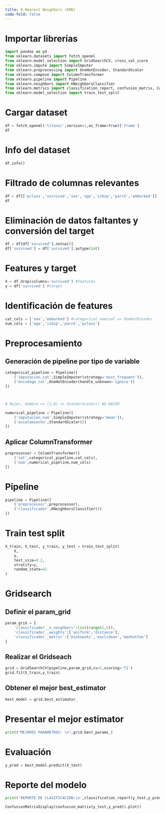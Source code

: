 ```yaml
---
title: K-Nearest Neighbors (KNN)
code-fold: false
---
```


# Importar librerías

```python
import pandas as pd
from sklearn.datasets import fetch_openml
from sklearn.model_selection import GridSearchCV, cross_val_score
from sklearn.impute import SimpleImputer
from sklearn.preprocessing import OneHotEncoder, StandardScaler
from sklearn.compose import ColumnTransformer
from sklearn.pipeline import Pipeline
from sklearn.neighbors import KNeighborsClassifier
from sklearn.metrics import classification_report, confusion_matrix, ConfusionMatrixDisplay
from sklearn.model_selection import train_test_split
```

# Cargar dataset

```python
df = fetch_openml('titanic',version=1,as_frame=True)['frame']
df
```

# Info del dataset

```python
df.info()
```

# Filtrado de columnas relevantes

```python
df = df[['pclass','survived','sex','age','sibsp','parch','embarked']]
df
```

# Eliminación de datos faltantes y conversión del target

```python
df = df[df['survived'].notna()]
df['survived'] = df['survived'].astype(int)
```

# Features y target

```python
X = df.drop(columns='survived') #features
y = df['survived'] #target
```

# Identificación de features

```python
cat_cols = ['sex','embarked'] #categorical nominal => OneHotEncoder
num_cols = ['age','sibsp','parch','pclass']
```

# Preprocesamiento

## Generación de pipeline por tipo de variable
```python
categorical_pipeline = Pipeline([
    ('imputacion_cat',SimpleImputer(strategy='most_frequent')),
    ('encodage_cat',OneHotEncoder(handle_unknown='ignore'))
])



# Mujer, Hombre => (1,0) => StandarScaler() NO HACER

numerical_pipeline = Pipeline([
    ('imputacion_num',SimpleImputer(strategy='mean')),
    ('escalamiento',StandardScaler())
])

```

## Aplicar ColumnTransformer 

```python
preprocessor = ColumnTransformer([
    ('cat',categorical_pipeline,cat_cols),
    ('num',numerical_pipeline,num_cols)
])
```

# Pipeline 

```python
pipeline = Pipeline([
    ('preprocessor',preprocessor),
    ('classificador',KNeighborsClassifier())
])
```


# Train test split

```python
X_train, X_test, y_train, y_test = train_test_split(
    X,
    y,
    test_size=0.2,
    stratify=y,
    random_state=42
)
```

# Gridsearch

## Definir el param_grid

```python
param_grid = {
    'classificador__n_neighbors':list(range(1,5)),
    'classificador__weights':['uniform','distance'],
    'classificador__metric':['minkowski','euclidean','manhattan']
}
```


## Realizar el Gridseach
```python
grid = GridSearchCV(pipeline,param_grid,cv=5,scoring='f1')
grid.fit(X_train,y_train)
```

## Obtener el mejor best_estimator

```python
best_model = grid.best_estimator_
```

# Presentar el mejor estimator

```python
print("MEJORES PARAMETROS: \n",grid.best_params_)
```

# Evaluación

```python
y_pred = best_model.predict(X_test)
```

# Reporte del modelo

```python

print('REPORTE DE CLASIFICACION:\n',classification_report(y_test,y_pred))

ConfusionMatrixDisplay(confusion_matrix(y_test,y_pred)).plot()
```
